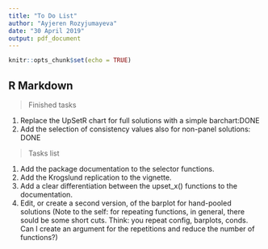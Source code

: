 ```yaml
---
title: "To Do List"
author: "Ayjeren Rozyjumayeva"
date: "30 April 2019"
output: pdf_document
---
```


```r
knitr::opts_chunk$set(echo = TRUE)
```

## R Markdown

> Finished tasks

1. Replace the UpSetR chart for full solutions with a simple barchart:DONE
2. Add the selection of consistency values also for non-panel solutions: DONE

> Tasks list

1. Add the package documentation to the selector functions.
2. Add the Krogslund replication to the vignette. 
3. Add a clear differentiation between the upset_x() functions to the documentation. 
4. Edit, or create a second version, of the barplot for hand-pooled solutions (Note to the self: for repeating functions, in general, there sould be some short cuts. Think: you repeat config, barplots, conds. Can I create an argument for the repetitions and reduce the number of functions?)
